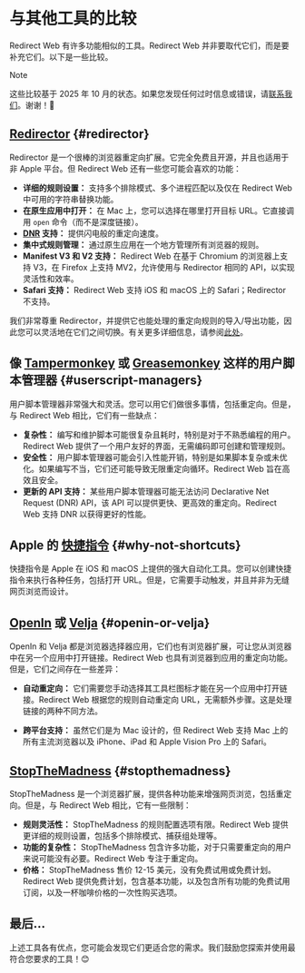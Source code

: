 # 与其他工具的比较

Redirect Web 有许多功能相似的工具。Redirect Web 并非要取代它们，而是要补充它们。以下是一些比较。

> [!NOTE]
> 这些比较基于 2025 年 10 月的状态。如果您发现任何过时信息或错误，请[联系我们](/contact-us)。谢谢！🙏

## [Redirector](https://github.com/einaregilsson/Redirector) {#redirector}

Redirector 是一个很棒的浏览器重定向扩展。它完全免费且开源，并且也适用于非 Apple 平台。但 Redirect Web 还有一些您可能会喜欢的功能：

* **详细的规则设置：** 支持多个排除模式、多个进程匹配以及仅在 Redirect Web 中可用的字符串替换功能。
* **在原生应用中打开：** 在 Mac 上，您可以选择在哪里打开目标 URL。它直接调用 `open` 命令（而不是深度链接）。
* **[DNR](https://blog.mozilla.org/addons/2023/05/17/declarativenetrequest-available-in-firefox/) 支持：** 提供闪电般的重定向速度。
* **集中式规则管理：** 通过原生应用在一个地方管理所有浏览器的规则。
* **Manifest V3 和 V2 支持：** Redirect Web 在基于 Chromium 的浏览器上支持 V3，在 Firefox 上支持 MV2，允许使用与 Redirector 相同的 API，以实现灵活性和效率。
* **Safari 支持：** Redirect Web 支持 iOS 和 macOS 上的 Safari；Redirector 不支持。

我们非常尊重 Redirector，并提供它也能处理的重定向规则的导入/导出功能，因此您可以灵活地在它们之间切换。有关更多详细信息，请参阅[此处](/export-or-import-rules)。

## 像 [Tampermonkey](https://www.tampermonkey.net/) 或 [Greasemonkey](https://www.greasespot.net/) 这样的用户脚本管理器 {#userscript-managers}

用户脚本管理器非常强大和灵活。您可以用它们做很多事情，包括重定向。但是，与 Redirect Web 相比，它们有一些缺点：

* **复杂性：** 编写和维护脚本可能很复杂且耗时，特别是对于不熟悉编程的用户。Redirect Web 提供了一个用户友好的界面，无需编码即可创建和管理规则。
* **安全性：** 用户脚本管理器可能会引入性能开销，特别是如果脚本复杂或未优化。如果编写不当，它们还可能导致无限重定向循环。Redirect Web 旨在高效且安全。
* **更新的 API 支持：** 某些用户脚本管理器可能无法访问 Declarative Net Request (DNR) API，该 API 可以提供更快、更高效的重定向。Redirect Web 支持 DNR 以获得更好的性能。

## Apple 的 [快捷指令](https://support.apple.com/guide/shortcuts/welcome/ios) {#why-not-shortcuts}

快捷指令是 Apple 在 iOS 和 macOS 上提供的强大自动化工具。您可以创建快捷指令来执行各种任务，包括打开 URL。但是，它需要手动触发，并且并非为无缝网页浏览而设计。

## [OpenIn](https://loshadki.app/openin4/) 或 [Velja](https://sindresorhus.com/velja) {#openin-or-velja}

OpenIn 和 Velja 都是浏览器选择器应用，它们也有浏览器扩展，可让您从浏览器中在另一个应用中打开链接。Redirect Web 也具有浏览器到应用的重定向功能。但是，它们之间存在一些差异：

* **自动重定向：** 它们需要您手动选择其工具栏图标才能在另一个应用中打开链接。Redirect Web 根据您的规则自动重定向 URL，无需额外步骤。这是处理链接的两种不同方法。

* **跨平台支持：** 虽然它们是为 Mac 设计的，但 Redirect Web 支持 Mac 上的所有主流浏览器以及 iPhone、iPad 和 Apple Vision Pro 上的 Safari。

## [StopTheMadness](https://underpassapp.com/StopTheMadness/) {#stopthemadness}

StopTheMadness 是一个浏览器扩展，提供各种功能来增强网页浏览，包括重定向。但是，与 Redirect Web 相比，它有一些限制：

* **规则灵活性：** StopTheMadness 的规则配置选项有限。Redirect Web 提供更详细的规则设置，包括多个排除模式、捕获组处理等。
* **功能的复杂性：** StopTheMadness 包含许多功能，对于只需要重定向的用户来说可能没有必要。Redirect Web 专注于重定向。
* **价格：** StopTheMadness 售价 12-15 美元，没有免费试用或免费计划。Redirect Web 提供免费计划，包含基本功能，以及包含所有功能的免费试用订阅，以及一杯咖啡价格的一次性购买选项。

## 最后...

上述工具各有优点，您可能会发现它们更适合您的需求。我们鼓励您探索并使用最符合您要求的工具！😊
